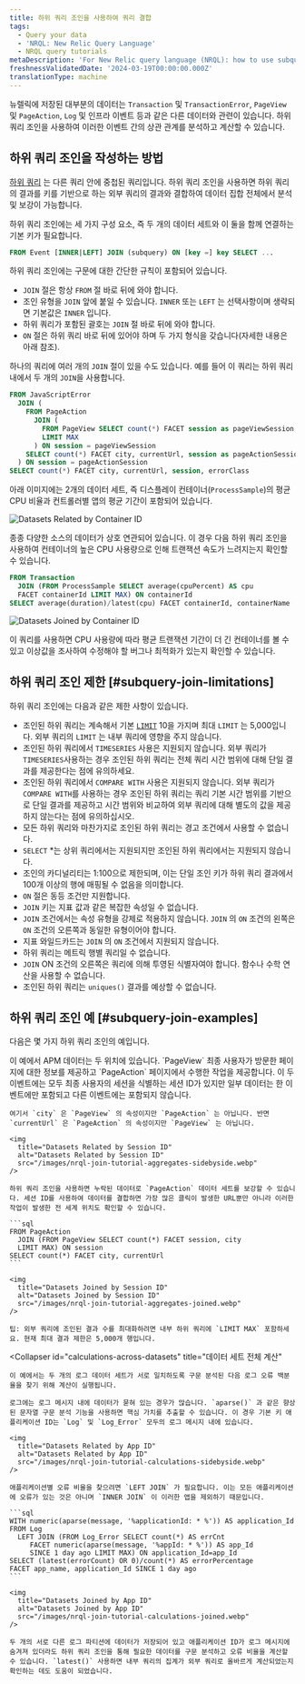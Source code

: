 ```yaml
---
title: 하위 쿼리 조인을 사용하여 쿼리 결합
tags:
  - Query your data
  - 'NRQL: New Relic Query Language'
  - NRQL query tutorials
metaDescription: 'For New Relic query language (NRQL): how to use subquery joins.'
freshnessValidatedDate: '2024-03-19T00:00:00.000Z'
translationType: machine
---
```


뉴렐릭에 저장된 대부분의 데이터는 `Transaction` 및 `TransactionError`, `PageView` 및 `PageAction`, `Log` 및 인프라 이벤트 등과 같은 다른 데이터와 관련이 있습니다. 하위 쿼리 조인을 사용하여 이러한 이벤트 간의 상관 관계를 분석하고 계산할 수 있습니다.

## 하위 쿼리 조인을 작성하는 방법

[하위 쿼리](/docs/query-your-data/nrql-new-relic-query-language/get-started/subqueries-in-nrql) 는 다른 쿼리 안에 중첩된 쿼리입니다. 하위 쿼리 조인을 사용하면 하위 쿼리의 결과를 키를 기반으로 하는 외부 쿼리의 결과와 결합하여 데이터 집합 전체에서 분석 및 보강이 가능합니다.

하위 쿼리 조인에는 세 가지 구성 요소, 즉 두 개의 데이터 세트와 이 둘을 함께 연결하는 기본 키가 필요합니다.

```sql
FROM Event [INNER|LEFT] JOIN (subquery) ON [key =] key SELECT ...
```

하위 쿼리 조인에는 구문에 대한 간단한 규칙이 포함되어 있습니다.

* `JOIN` 절은 항상 `FROM` 절 바로 뒤에 와야 합니다.
* 조인 유형을 `JOIN` 앞에 붙일 수 있습니다. `INNER` 또는 `LEFT` 는 선택사항이며 생략되면 기본값은 `INNER` 입니다.
* 하위 쿼리가 포함된 괄호는 `JOIN` 절 바로 뒤에 와야 합니다.
* `ON` 절은 하위 쿼리 바로 뒤에 있어야 하며 두 가지 형식을 갖습니다(자세한 내용은 아래 참조).

하나의 쿼리에 여러 개의 `JOIN` 절이 있을 수도 있습니다. 예를 들어 이 쿼리는 하위 쿼리 내에서 두 개의 `JOIN`을 사용합니다.

```sql
FROM JavaScriptError
  JOIN (
    FROM PageAction
      JOIN (
        FROM PageView SELECT count(*) FACET session as pageViewSession, city
        LIMIT MAX
      ) ON session = pageViewSession
    SELECT count(*) FACET city, currentUrl, session as pageActionSession
  ) ON session = pageActionSession
SELECT count(*) FACET city, currentUrl, session, errorClass
```

아래 이미지에는 2개의 데이터 세트, 즉 디스플레이 컨테이너(`ProcessSample`)의 평균 CPU 비율과 컨트롤러별 앱의 평균 기간이 포함되어 있습니다.

<img
  title="Datasets related by container ID"
  alt="Datasets Related by Container ID"
  src="/images/nrql-join-tutorial-rows-sidebyside.webp"
/>

종종 다양한 소스의 데이터가 상호 연관되어 있습니다. 이 경우 다음 하위 쿼리 조인을 사용하여 컨테이너의 높은 CPU 사용량으로 인해 트랜잭션 속도가 느려지는지 확인할 수 있습니다.

```sql
FROM Transaction
  JOIN (FROM ProcessSample SELECT average(cpuPercent) AS cpu
  FACET containerId LIMIT MAX) ON containerId
SELECT average(duration)/latest(cpu) FACET containerId, containerName
```

<img
  title="Datasets Joined by Container ID"
  alt="Datasets Joined by Container ID"
  src="/images/nrql-join-tutorial-rows-joined.webp"
/>

이 쿼리를 사용하면 CPU 사용량에 따라 평균 트랜잭션 기간이 더 긴 컨테이너를 볼 수 있고 이상값을 조사하여 수정해야 할 버그나 최적화가 있는지 확인할 수 있습니다.

## 하위 쿼리 조인 제한 [#subquery-join-limitations]

하위 쿼리 조인에는 다음과 같은 제한 사항이 있습니다.

* 조인된 하위 쿼리는 계속해서 기본 [`LIMIT`](#sel-limit) 10을 가지며 최대 `LIMIT` 는 5,000입니다. 외부 쿼리의 `LIMIT` 는 내부 쿼리에 영향을 주지 않습니다.
* 조인된 하위 쿼리에서 `TIMESERIES` 사용은 지원되지 않습니다. 외부 쿼리가 `TIMESERIES`사용하는 경우 조인된 하위 쿼리는 전체 쿼리 시간 범위에 대해 단일 결과를 제공한다는 점에 유의하세요.
* 조인된 하위 쿼리에서 `COMPARE WITH` 사용은 지원되지 않습니다. 외부 쿼리가 `COMPARE WITH`를 사용하는 경우 조인된 하위 쿼리는 쿼리 기본 시간 범위를 기반으로 단일 결과를 제공하고 시간 범위와 비교하여 외부 쿼리에 대해 별도의 값을 제공하지 않는다는 점에 유의하십시오.
* 모든 하위 쿼리와 마찬가지로 조인된 하위 쿼리는 경고 조건에서 사용할 수 없습니다.
* `SELECT` \*는 상위 쿼리에서는 지원되지만 조인된 하위 쿼리에서는 지원되지 않습니다.
* 조인의 카디널리티는 1:100으로 제한되며, 이는 단일 조인 키가 하위 쿼리 결과에서 100개 이상의 행에 매핑될 수 없음을 의미합니다.
* `ON` 절은 동등 조건만 지원합니다.
* `JOIN` 키는 지표 값과 같은 복잡한 속성일 수 없습니다.
* `JOIN` 조건에서는 속성 유형을 강제로 적용하지 않습니다. `JOIN` 의 `ON` 조건의 왼쪽은 `ON` 조건의 오른쪽과 동일한 유형이어야 합니다.
* 지표 와일드카드는 `JOIN` 의 `ON` 조건에서 지원되지 않습니다.
* 하위 쿼리는 메트릭 행별 쿼리일 수 없습니다.
* `JOIN` ON 조건의 오른쪽은 쿼리에 의해 투영된 식별자여야 합니다. 함수나 수학 연산을 사용할 수 없습니다.
* 조인된 하위 쿼리는 `uniques()` 결과를 예상할 수 없습니다.

## 하위 쿼리 조인 예 [#subquery-join-examples]

다음은 몇 가지 하위 쿼리 조인의 예입니다.

<CollapserGroup>
  <Collapser
    id="add-missing-data"
    title="누락된 데이터 추가"
  >
    이 예에서 APM 데이터는 두 위치에 있습니다. `PageView` 최종 사용자가 방문한 페이지에 대한 정보를 제공하고 `PageAction` 페이지에서 수행한 작업을 제공합니다. 이 두 이벤트에는 모두 최종 사용자의 세션을 식별하는 세션 ID가 있지만 일부 데이터는 한 이벤트에만 포함되고 다른 이벤트에는 포함되지 않습니다.

    여기서 `city` 은 `PageView` 의 속성이지만 `PageAction` 는 아닙니다. 반면 `currentUrl` 은 `PageAction` 의 속성이지만 `PageView` 는 아닙니다.

    <img
      title="Datasets Related by Session ID"
      alt="Datasets Related by Session ID"
      src="/images/nrql-join-tutorial-aggregates-sidebyside.webp"
    />

    하위 쿼리 조인을 사용하면 누락된 데이터로 `PageAction` 데이터 세트를 보강할 수 있습니다. 세션 ID를 사용하여 데이터를 결합하면 가장 많은 클릭이 발생한 URL뿐만 아니라 이러한 작업이 발생한 전 세계 위치도 확인할 수 있습니다.

    ```sql
    FROM PageAction
      JOIN (FROM PageView SELECT count(*) FACET session, city
      LIMIT MAX) ON session
    SELECT count(*) FACET city, currentUrl
    ```

    <img
      title="Datasets Joined by Session ID"
      alt="Datasets Joined by Session ID"
      src="/images/nrql-join-tutorial-aggregates-joined.webp"
    />

    팁: 외부 쿼리에 조인된 결과 수를 최대화하려면 내부 하위 쿼리에 `LIMIT MAX` 포함하세요. 현재 최대 결과 제한은 5,000개 행입니다.
  </Collapser>

  <Collapser
    id="calculations-across-datasets"
    title="데이터 세트 전체 계산"
  >
    이 예에서는 두 개의 로그 데이터 세트가 서로 일치하도록 구문 분석된 다음 로그 오류 백분율을 찾기 위해 계산이 실행됩니다.

    로그에는 로그 메시지 내에 데이터가 묻혀 있는 경우가 많습니다. `aparse()` 과 같은 향상된 문자열 구문 분석 기능을 사용하면 핵심 가치를 추출할 수 있습니다. 이 경우 기본 키 애플리케이션 ID는 `Log` 및 `Log_Error` 모두의 로그 메시지 내에 있습니다.

    <img
      title="Datasets Related by App ID"
      alt="Datasets Related by App ID"
      src="/images/nrql-join-tutorial-calculations-sidebyside.webp"
    />

    애플리케이션별 오류 비율을 찾으려면 `LEFT JOIN` 가 필요합니다. 이는 모든 애플리케이션에 오류가 있는 것은 아니며 `INNER JOIN` 이 이러한 앱을 제외하기 때문입니다.

    ```sql
    WITH numeric(aparse(message, '%applicationId: * %')) AS application_Id
    FROM Log
      LEFT JOIN (FROM Log_Error SELECT count(*) AS errCnt
         FACET numeric(aparse(message, '%appId: * %')) AS app_Id
         SINCE 1 day ago LIMIT MAX) ON application_Id=app_Id
    SELECT (latest(errorCount) OR 0)/count(*) AS errorPercentage
    FACET app_name, application_Id SINCE 1 day ago
    ```

    <img
      title="Datasets Joined by App ID"
      alt="Datasets Joined by App ID"
      src="/images/nrql-join-tutorial-calculations-joined.webp"
    />

    두 개의 서로 다른 로그 파티션에 데이터가 저장되어 있고 애플리케이션 ID가 로그 메시지에 숨겨져 있더라도 하위 쿼리 조인을 통해 필요한 데이터를 구문 분석하고 오류 비율을 계산할 수 있습니다. `latest()` 사용하면 내부 쿼리의 집계가 외부 쿼리로 올바르게 계산되었는지 확인하는 데도 도움이 되었습니다.
  </Collapser>
</CollapserGroup>
